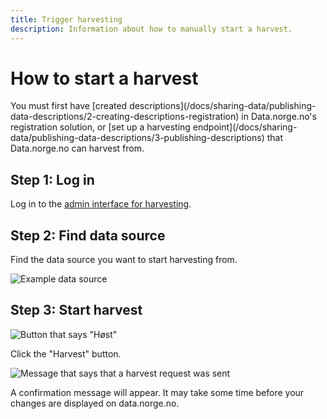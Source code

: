 ```yaml
---
title: Trigger harvesting
description: Information about how to manually start a harvest.
---
```


# How to start a harvest

<Alert data-size='sm'>
    You must first have [created
    descriptions](/docs/sharing-data/publishing-data-descriptions/2-creating-descriptions-registration) in
    Data.norge.no's registration solution, or [set up a harvesting
    endpoint](/docs/sharing-data/publishing-data-descriptions/3-publishing-descriptions) that Data.norge.no can harvest
    from.
</Alert>

## Step 1: Log in

Log in to the [admin interface for harvesting](https://admin.fellesdatakatalog.digdir.no/data-sources).

## Step 2: Find data source

Find the data source you want to start harvesting from.

![Example data source](https://cms.fellesdatakatalog.digdir.no/uploads/data_source_entry_d25303217f.png)

## Step 3: Start harvest

![Button that says "Høst"](https://cms.fellesdatakatalog.digdir.no/uploads/harvesting_harvest_button_d1e18ff981.png)

Click the "Harvest" button.

![Message that says that a harvest request was sent](https://cms.fellesdatakatalog.digdir.no/uploads/harvesting_harvest_request_sent_8f75b28d4a.png)

A confirmation message will appear. It may take some time before your changes are displayed on data.norge.no.
